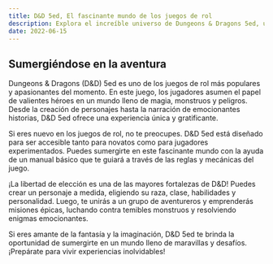 ```yaml
---
title: D&D 5ed, El fascinante mundo de los juegos de rol
description: Explora el increíble universo de Dungeons & Dragons 5ed, un juego de rol épico que te transportará a mundos de fantasía inigualables.
date: 2022-06-15
---
```


## Sumergiéndose en la aventura

Dungeons & Dragons (D&D) 5ed es uno de los juegos de rol más populares y apasionantes del momento.
En este juego, los jugadores asumen el papel de valientes héroes en un mundo lleno de magia,
monstruos y peligros. Desde la creación de personajes hasta la narración de emocionantes historias,
D&D 5ed ofrece una experiencia única y gratificante.

Si eres nuevo en los juegos de rol, no te preocupes. D&D 5ed está diseñado para ser accesible
tanto para novatos como para jugadores experimentados. Puedes sumergirte en este
fascinante mundo con la ayuda de un manual básico que te guiará a través de las
reglas y mecánicas del juego.

¡La libertad de elección es una de las mayores fortalezas de D&D!
Puedes crear un personaje a medida, eligiendo su raza, clase, habilidades y
personalidad. Luego, te unirás a un grupo de aventureros y emprenderás
misiones épicas, luchando contra temibles monstruos y resolviendo enigmas emocionantes.

Si eres amante de la fantasía y la imaginación, D&D 5ed te brinda la oportunidad
de sumergirte en un mundo lleno de maravillas y desafíos. ¡Prepárate para
vivir experiencias inolvidables!
